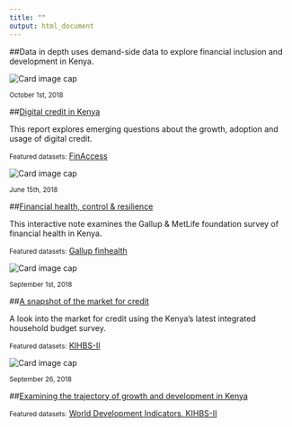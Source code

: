 ```yaml
---
title: ""
output: html_document
---
```


<div id="intro_band" class="fluid-row"> 

<div class="about">
##Data in depth uses demand-side data to explore financial inclusion and development in Kenya.
</div> 

</div> 

<div class="row">

<!-- first project --> 
<div class="card-group"> 

<div class="col-sm-4">
<div class="card">

<img class="card-img-top" src="http://s3-eu-central-1.amazonaws.com/fsd-circle/wp-content/uploads/2018/03/26104521/26th-March-640x427.jpg" alt="Card image cap">
  
<div class="card-body">

<small class="text-muted">October 1st, 2018</small>

##[Digital credit in Kenya](digitalcredit.html)
<p class="card-text"> This report explores emerging questions about the growth, adoption and usage of digital credit. </p>

<div class="card-footer">
<small class="text-muted">Featured datasets:</small>
<a href="#" class="btn btn-outline-primary btn-sm">FinAccess</a>
</div>


</div> <!-- closes card body --> 
</div> <!-- closes card -->
</div> <!-- closes column --> 

<!-- second project --> 

<div class="col-sm-4">
<div class="card">
<img class="card-img-top" src="http://s3-eu-central-1.amazonaws.com/fsd-circle/wp-content/uploads/2018/03/13145230/Cash-Money.jpg" alt="Card image cap">
  
<div class="card-body">
<small class="text-muted">June 15th, 2018</small>

##[Financial health, control & resilience](https://fsdkenya.shinyapps.io/gallup_global_financial_health/)

<p class="card-text"> This interactive note examines the Gallup & MetLife foundation survey of financial health in Kenya.</p>

<div class="card-footer">
<small class="text-muted">Featured datasets:</small>
<a href="#" class="btn btn-outline-primary btn-sm">Gallup finhealth</a>
</div>

</div> <!-- closes card body --> 
</div> <!-- closes card -->
</div> <!-- closes column --> 

<!-- third project --> 

<div class="col-sm-4">
<div class="card">
<img class="card-img-top" src="http://s3-eu-central-1.amazonaws.com/fsd-circle/wp-content/uploads/2018/06/05093128/Digital-Mobile-Women.png" alt="Card image cap">
  
<div class="card-body">
<small class="text-muted">September 1st, 2018</small>

##[A snapshot of the market for credit](https://fsdkenya.shinyapps.io/kihbs_credit/)

<p class="card-text"> A look into the market for credit using the Kenya's latest integrated household budget survey.</p>

<div class="card-footer">
<small class="text-muted">Featured datasets:</small>
<a href="#" class="btn btn-outline-primary btn-sm">KIHBS-II</a>
</div>


</div> <!-- closes card body --> 
</div> <!-- closes card -->
</div> <!-- closes column --> 

</div> 

</div> <!-- closes row --> 


<div class="row">

<!-- first project --> 
<div class="card-group"> 

<div class="col-sm-4">
<div class="card">

<img class="card-img-top" src="http://s3-eu-central-1.amazonaws.com/fsd-circle/wp-content/uploads/2017/09/27125308/KELDK33-_MG_7578.jpg" alt="Card image cap">
  
<div class="card-body">

<small class="text-muted">September 26, 2018</small>

##[Examining the trajectory of growth and development in Kenya](inclusive_growth.html)
<p class="card-text">  </p>

<div class="card-footer">
<small class="text-muted">Featured datasets:</small>
<a href="#" class="btn btn-outline-primary btn-sm">World Development Indicators, KIHBS-II</a>
</div>


</div> <!-- closes card body --> 
</div> <!-- closes card -->
</div> <!-- closes column --> 

</div> <!-- closes row --> 
